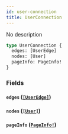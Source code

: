 ```yaml
---
id: user-connection
title: UserConnection
---
```


No description

```graphql
type UserConnection {
  edges: [UserEdge]
  nodes: [User]
  pageInfo: PageInfo!
}
```

### Fields

#### `edges` ([`[UserEdge]`](/developers/shared-apis/adminidentity-api/graphql/reference/objects/user-edge))

#### `nodes` ([`[User]`](/developers/shared-apis/adminidentity-api/graphql/reference/objects/user))

#### `pageInfo` ([`PageInfo!`](/developers/shared-apis/adminidentity-api/graphql/reference/objects/page-info))
